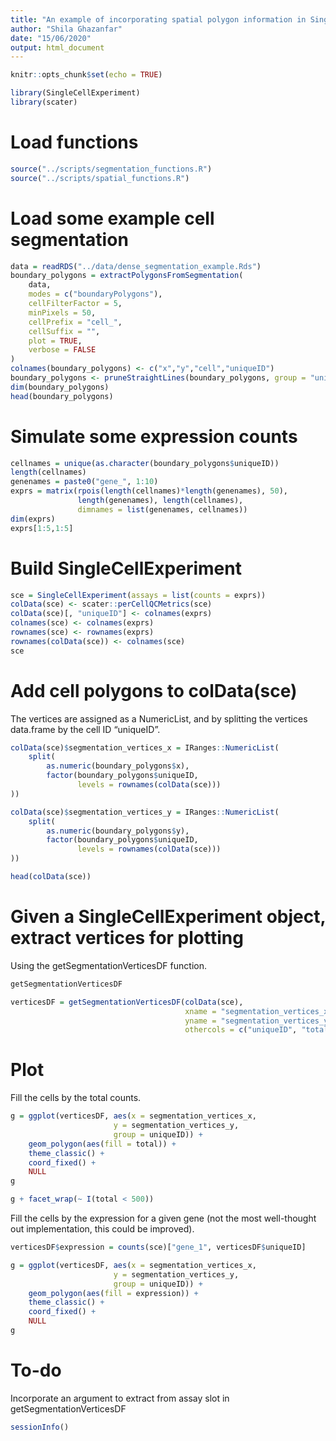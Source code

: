 ```yaml
---
title: "An example of incorporating spatial polygon information in SingleCellExperiment"
author: "Shila Ghazanfar"
date: "15/06/2020"
output: html_document
---
```


```r
knitr::opts_chunk$set(echo = TRUE)
```

```r
library(SingleCellExperiment)
library(scater)
```

# Load functions

```r
source("../scripts/segmentation_functions.R")
source("../scripts/spatial_functions.R")
```

# Load some example cell segmentation

```r
data = readRDS("../data/dense_segmentation_example.Rds")
boundary_polygons = extractPolygonsFromSegmentation(
    data,
    modes = c("boundaryPolygons"),
    cellFilterFactor = 5,
    minPixels = 50,
    cellPrefix = "cell_",
    cellSuffix = "",
    plot = TRUE,
    verbose = FALSE
)
colnames(boundary_polygons) <- c("x","y","cell","uniqueID")
boundary_polygons <- pruneStraightLines(boundary_polygons, group = "uniqueID")
dim(boundary_polygons)
head(boundary_polygons)
```

# Simulate some expression counts

```r
cellnames = unique(as.character(boundary_polygons$uniqueID))
length(cellnames)
genenames = paste0("gene_", 1:10)
exprs = matrix(rpois(length(cellnames)*length(genenames), 50), 
               length(genenames), length(cellnames), 
               dimnames = list(genenames, cellnames))
dim(exprs)
exprs[1:5,1:5]
```

# Build SingleCellExperiment

```r
sce = SingleCellExperiment(assays = list(counts = exprs))
colData(sce) <- scater::perCellQCMetrics(sce)
colData(sce)[, "uniqueID"] <- colnames(exprs)
colnames(sce) <- colnames(exprs)
rownames(sce) <- rownames(exprs)
rownames(colData(sce)) <- colnames(sce)
sce
```

# Add cell polygons to colData(sce)

The vertices are assigned as a NumericList, and by splitting the vertices
data.frame by the cell ID "uniqueID".

```r
colData(sce)$segmentation_vertices_x = IRanges::NumericList(
    split(
        as.numeric(boundary_polygons$x),
        factor(boundary_polygons$uniqueID, 
               levels = rownames(colData(sce)))
))

colData(sce)$segmentation_vertices_y = IRanges::NumericList(
    split(
        as.numeric(boundary_polygons$y),
        factor(boundary_polygons$uniqueID, 
               levels = rownames(colData(sce)))
))

head(colData(sce))
```

# Given a SingleCellExperiment object, extract vertices for plotting

Using the getSegmentationVerticesDF function.

```r
getSegmentationVerticesDF

verticesDF = getSegmentationVerticesDF(colData(sce),
                                       xname = "segmentation_vertices_x",
                                       yname = "segmentation_vertices_y",
                                       othercols = c("uniqueID", "total"))
```

# Plot

Fill the cells by the total counts.

```r
g = ggplot(verticesDF, aes(x = segmentation_vertices_x, 
                       y = segmentation_vertices_y,
                       group = uniqueID)) + 
    geom_polygon(aes(fill = total)) + 
    theme_classic() +
    coord_fixed() +
    NULL
g

g + facet_wrap(~ I(total < 500))
```

Fill the cells by the expression for a given gene (not the most well-thought 
out implementation, this could be improved).

```r
verticesDF$expression = counts(sce)["gene_1", verticesDF$uniqueID]

g = ggplot(verticesDF, aes(x = segmentation_vertices_x, 
                       y = segmentation_vertices_y,
                       group = uniqueID)) + 
    geom_polygon(aes(fill = expression)) + 
    theme_classic() +
    coord_fixed() +
    NULL
g
```

# To-do

Incorporate an argument to extract from assay slot in getSegmentationVerticesDF

```r
sessionInfo()
```
